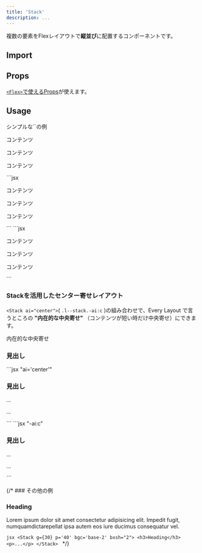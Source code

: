 ```yaml
---
title: 'Stack'
description: ...
---
```


複数の要素をFlexレイアウトで**縦並び**に配置するコンポーネントです。


## Import

<ImportCode component='Stack' />


## Props

[`<Flex>`で使えるProps](/ja/components/flex#props)が使えます。


## Usage

<Preview>
	<PreviewTitle>シンプルな`<Stack>`の例</PreviewTitle>
	<PreviewArea p='40'>
		<Stack g={20} className="has--itemGuide">
			<p>コンテンツ</p>
			<p>コンテンツ</p>
			<p>コンテンツ</p>
		</Stack>
	</PreviewArea>
	<PreviewCode slot="tab" label="JSX">
	```jsx
	<Stack g={20}>
		<p>コンテンツ</p>
		<p>コンテンツ</p>
		<p>コンテンツ</p>
	</Stack>
	```
	</PreviewCode>
	<PreviewCode slot="tab" label="HTML">
	```jsx
	<div class="l--stack -g:20">
		<p>コンテンツ</p>
		<p>コンテンツ</p>
		<p>コンテンツ</p>
	</div>
	```
	</PreviewCode>
</Preview>



### Stackを活用したセンター寄せレイアウト

`<Stack ai="center">`( `.l--stack.-ai:c` )の組み合わせで、Every Layout で言うところの **"内在的な中央寄せ"** （コンテンツが短い時だけ中央寄せ）にできます。

<Preview>
	<PreviewTitle>内在的な中央寄せ</PreviewTitle>
	<PreviewArea resize>
		<Stack ai="center" g={30} p={40} lismState={["has--itemGuide"]}>
			<h3 role="presentation">見出し</h3>
			<Dummy length="s" />
			<Dummy length="l" />
		</Stack>
	</PreviewArea>
	<PreviewCode slot="tab" label="JSX">
	```jsx "ai='center'"
	<Stack ai='center' g={30} p={40}>
		<h3>見出し</h3>
		<p>...</p>
		<p>...</p>
	</Stack>
	```
	</PreviewCode>
	<PreviewCode slot="tab" label="HTML">
	```jsx "-ai:c"
	<div class="l--stack -ai:c -p:40 -g:30">
		<h3>見出し</h3>
		<p>...</p>
		<p>...</p>
	</div>
	```
	</PreviewCode>
</Preview>

{/* ### その他の例
<Preview>
	<PreviewArea p='40'>
		<Stack g={20} p='40' bgc='base-2' bxsh="2">
			<h3>Heading</h3>
			<p>Lorem ipsum dolor sit amet consectetur adipisicing elit. Impedit fugit, numquamdictarepellat ipsa autem eos iure ducimus consequatur vel.</p>
		</Stack>
	</PreviewArea>
	<PreviewCode>
	```jsx
	<Stack g={30} p='40' bgc='base-2' bxsh="2">
		<h3>Heading</h3>
		<p>...</p>
	</Stack>
	```
	</PreviewCode>
</Preview> */}
